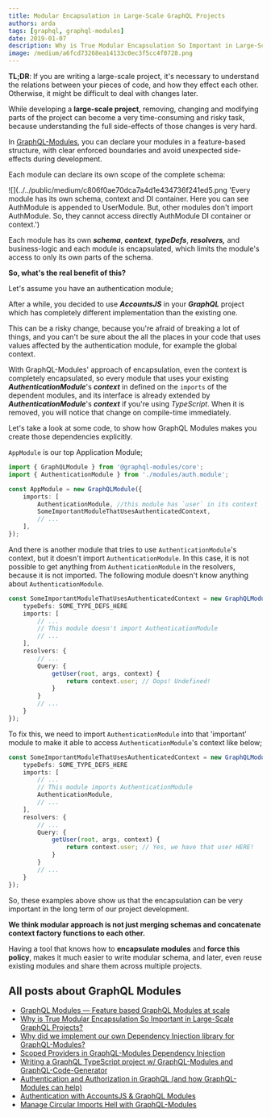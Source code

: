 ```yaml
---
title: Modular Encapsulation in Large-Scale GraphQL Projects
authors: arda
tags: [graphql, graphql-modules]
date: 2019-01-07
description: Why is True Modular Encapsulation So Important in Large-Scale GraphQL Projects? — GraphQL Modules is your savior!
image: /medium/a6fcd73268ea14133c0ec3f5cc4f0728.png
---
```



<Article />

**TL;DR**: If you are writing a large-scale project, it's necessary to understand the relations between your pieces of code, and how they effect each other. Otherwise, it might be difficult to deal with changes later.

While developing a **large-scale project**, removing, changing and modifying parts of the project can become a very time-consuming and risky task, because understanding the full side-effects of those changes is very hard.

In [GraphQL-Modules](https://graphql-modules.com), you can declare your modules in a feature-based structure, with clear enforced boundaries and avoid unexpected side-effects during development.

Each module can declare its own scope of the complete schema:

![](../../public/medium/c806f0ae70dca7a4d1e434736f241ed5.png 'Every module has its own schema, context and DI container. Here you can see AuthModule is appended to UserModule. But, other modules don't import AuthModule. So, they cannot access directly AuthModule DI container or context.')

Each module has its own **_schema_**, **_context_**, **_typeDefs_**, **_resolvers,_** and business-logic and each module is encapsulated, which limits the module's access to only its own parts of the schema.

**So, what's the real benefit of this?**

Let's assume you have an authentication module;

After a while, you decided to use **_AccountsJS_** in your **_GraphQL_** project which has completely different implementation than the existing one.

This can be a risky change, because you're afraid of breaking a lot of things, and you can't be sure about the all the places in your code that uses values affected by the authentication module, for example the global context.

With GraphQL-Modules' approach of encapsulation, even the context is completely encapsulated, so every module that uses your existing **_AuthenticationModule_**'s **_context_** in defined on the `imports` of the dependent modules, and its interface is already extended by **_AuthenticationModule_**'s **_context_** if you're using _TypeScript_. When it is removed, you will notice that change on compile-time immediately.

Let's take a look at some code, to show how GraphQL Modules makes you create those dependencies explicitly.

`AppModule` is our top Application Module;

```typescript
import { GraphQLModule } from '@graphql-modules/core';
import { AuthenticationModule } from './modules/auth.module';

const AppModule = new GraphQLModule({
    imports: [
        AuthenticationModule, //this module has `user` in its context
        SomeImportantModuleThatUsesAuthenticatedContext,
        // ...
    ],
});

```

And there is another module that tries to use `AuthenticationModule`'s context, but it doesn't import `AuthenticationModule`. In this case, it is not possible to get anything from `AuthenticationModule` in the resolvers, because it is not imported. The following module doesn't know anything about `AuthenticationModule`.

```typescript
const SomeImportantModuleThatUsesAuthenticatedContext = new GraphQLModule({
    typeDefs: SOME_TYPE_DEFS_HERE
    imports: [
        // ...
        // This module doesn't import AuthenticationModule
        // ...
    ],
    resolvers: {
        // ...
        Query: {
            getUser(root, args, context) {
                return context.user; // Oops! Undefined!
            }
        }
        // ...
    }
});
```

To fix this, we need to import `AuthenticationModule` into that 'important' module to make it able to access `AuthenticationModule`'s context like below;

```typescript
const SomeImportantModuleThatUsesAuthenticatedContext = new GraphQLModule({
    typeDefs: SOME_TYPE_DEFS_HERE
    imports: [
        // ...
        // This module imports AuthenticationModule
        AuthenticationModule,
        // ...
    ],
    resolvers: {
        // ...
        Query: {
            getUser(root, args, context) {
                return context.user; // Yes, we have that user HERE!
            }
        }
        // ...
    }
});
```

So, these examples above show us that the encapsulation can be very important in the long term of our project development.

**We think modular approach is not just merging schemas and concatenate context factory functions to each other.**

Having a tool that knows how to **encapsulate modules** and **force this policy**, makes it much easier to write modular schema, and later, even reuse existing modules and share them across multiple projects.

# All posts about GraphQL Modules

- [GraphQL Modules — Feature based GraphQL Modules at scale](/blog/graphql-modules)
- [Why is True Modular Encapsulation So Important in Large-Scale GraphQL Projects?](/blog/modular-encapsulation-graphql-modules)
- [Why did we implement our own Dependency Injection library for GraphQL-Modules?](/blog/dependency-injection-library-in-graphql-modules)
- [Scoped Providers in GraphQL-Modules Dependency Injection](/blog/graphql-modules-scoped-providers)
- [Writing a GraphQL TypeScript project w/ GraphQL-Modules and GraphQL-Code-Generator](/blog/graphql-typescript-modules-codegen)
- [Authentication and Authorization in GraphQL (and how GraphQL-Modules can help)](/blog/graphql-modules-auth)
- [Authentication with AccountsJS & GraphQL Modules](/blog/accountsjs-graphql-modules)
- [Manage Circular Imports Hell with GraphQL-Modules](/blog/manage-circular-imports-hell-in-graphql-modules)
